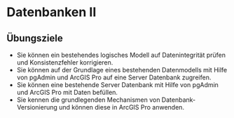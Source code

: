 # Datenbanken II

:::{.callout-note}
## Übungsziele

- Sie können ein bestehendes logisches Modell auf Datenintegrität prüfen und Konsistenzfehler korrigieren.
- Sie können auf der Grundlage eines bestehenden Datenmodells mit Hilfe von pgAdmin und ArcGIS Pro auf eine Server Datenbank zugreifen.
- Sie können eine bestehende Server Datenbank mit Hilfe von pgAdmin und ArcGIS Pro mit Daten befüllen.
- Sie kennen die grundlegenden Mechanismen von Datenbank-Versionierung und können diese in ArcGIS Pro anwenden.
:::